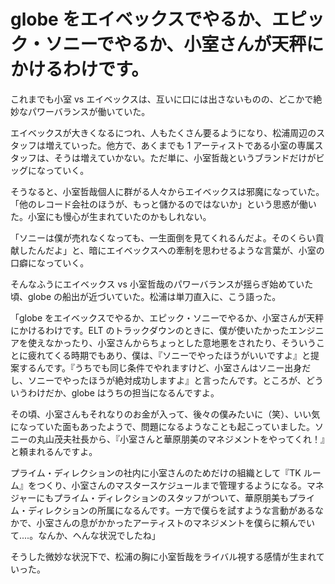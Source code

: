 # globe をエイベックスでやるか、エピック・ソニーでやるか、小室さんが天秤にかけるわけです。

これまでも小室 vs エイベックスは、互いに口には出さないものの、どこかで絶妙なパワーバランスが働いていた。

エイベックスが大きくなるにつれ、人もたくさん要るようになり、松浦周辺のスタッフは増えていった。他方で、あくまでも 1 アーティストである小室の専属スタッフは、そうは増えていかない。ただ単に、小室哲哉というブランドだけがビッグになっていく。

そうなると、小室哲哉個人に群がる人々からエイベックスは邪魔になっていた。「他のレコード会社のほうが、もっと儲かるのではないか」という思惑が働いた。小室にも慢心が生まれていたのかもしれない。

「ソニーは僕が売れなくなっても、一生面倒を見てくれるんだよ。そのくらい貢献したんだよ」と、暗にエイベックスへの牽制を思わせるような言葉が、小室の口癖になっていく。

そんなふうにエイベックス vs 小室哲哉のパワーバランスが揺らぎ始めていた頃、globe の船出が近づいていた。松浦は単刀直入に、こう語った。

「globe をエイベックスでやるか、エピック・ソニーでやるか、小室さんが天秤にかけるわけです。ELT のトラックダウンのときに、僕が使いたかったエンジニアを使えなかったり、小室さんからちょっとした意地悪をされたり、そういうことに疲れてくる時期でもあり、僕は、『ソニーでやったほうがいいですよ』と提案するんです。『うちでも同じ条件でやれますけど、小室さんはソニー出身だし、ソニーでやったほうが絶対成功しますよ』と言ったんです。ところが、どういうわけだか、globe はうちの担当になるんですよ。

その頃、小室さんもそれなりのお金が入って、後々の僕みたいに（笑）、いい気になっていた面もあったようで、問題になるようなことも起こっていました。ソニーの丸山茂夫社長から、『小室さんと華原朋美のマネジメントをやってくれ！』と頼まれるんですよ。

プライム・ディレクションの社内に小室さんのためだけの組織として『TK ルーム』をつくり、小室さんのマスタースケジュールまで管理するようになる。マネジャーにもプライム・ディレクションのスタッフがついて、華原朋美もプライム・ディレクションの所属になるんです。一方で僕らを試すような言動があるなかで、小室さんの息がかかったアーティストのマネジメントを僕らに頼んでいて....。なんか、へんな状況でしたね」

そうした微妙な状況下で、松浦の胸に小室哲哉をライバル視する感情が生まれていった。

